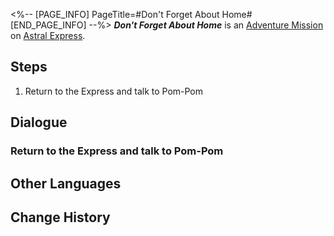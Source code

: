 <%-- [PAGE_INFO]
PageTitle=#Don't Forget About Home#
[END_PAGE_INFO] --%>
{{Stub|Dialogue.}}
{{Mission Infobox
|id            = 4050007
|title         = 
|image         = <!--Mission Don't Forget About Home.png-->
|type          = Adventure
|event_name    = 
|chapter       = 
|requirements  = 
* [[Trailblaze Mission]] ''[[Travelers on a Winter Night]]'' completed
* [[Adventure Mission]] ''[[The Conductor's Rewards]]'' completed
* Reach [[Trailblaze Level]] 17
|summary       = <!--official mission summary from Fate's Atlas-->
|characters    = Pom-Pom; Trailblazer
|startLocation = [[Astral Express]] - [[Parlor Car]]
|world         = Astral Express
|area          = Parlor Car
|prev          = The Conductor's Rewards
|next          = 
|rewards       = Stellar Jade*10; Adventure Log*2; Sparse Aether*3; Credit*15,000
}}
'''''Don't Forget About Home''''' is an [[Adventure Mission]] on [[Astral Express]].

==Steps==
# Return to the Express and talk to Pom-Pom

<!--
==Gameplay Notes==

--><!--
==Trial Character==

-->
==Dialogue==
{{Stub Dialogue}}
{{Dialogue End}}

===Return to the Express and talk to Pom-Pom{{subst:void|<!--405000702-->}}===
{{Mission Description|type=adventure|location=Parlor Car|update|Pom-Pom seems to be troubled, head back and console them.}}
{{Dialogue Start}}
:{{tx}}
{{Dialogue End}}

==Other Languages==
{{Other Languages
|en   = Don't Forget About Home
|zhs  = 常回家看看
|zht  = 常回家看看
|ja   = たまには家に帰りなよ
|ko   = 집에 자주 와
|es   = No olvides tu hogar
|fr   = N'oublie pas d'où tu viens
|ru   = Не забывай о доме
|th   = กลับบ้านเรารักรออยู่
|vi   = Ghé Thăm Nhà Thường Xuyên
|de   = Vergiss nicht, woher du kommst
|id   = Sering-seringlah Pulang
|pt   = Não Se Esqueça de Casa
}}

==Change History==
{{Change History|1.0}}
